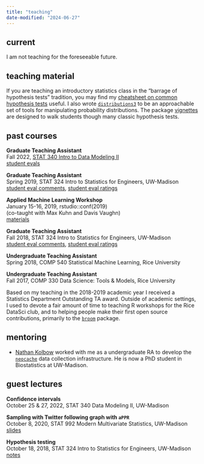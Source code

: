 ```yaml
---
title: "teaching"
date-modified: "2024-06-27"
---
```


## current

I am not teaching for the foreseeable future.

## teaching material

If you are teaching an introductory statistics class in the "barrage of hypothesis tests" tradition, you may find my [cheatsheet on common hypothesis tests](https://github.com/alexpghayes/classic-stats-formulas) useful. I also wrote [`distributions3`](https://alexpghayes.github.io/distributions3/dev/) to be an approachable set of tools for manipulating probability distributions. The package [vignettes](https://alexpghayes.github.io/distributions3/dev/articles/) are designed to walk students though many classic hypothesis tests.

## past courses

**Graduate Teaching Assistant**  
Fall 2022, [STAT 340 Intro to Data Modeling II](https://pages.stat.wisc.edu/~kdlevin/teaching/Fall2022/STAT340/)  
[student evals](evals/f22-stat340.pdf)

**Graduate Teaching Assistant**  
Spring 2019, STAT 324 Intro to Statistics for Engineers, UW-Madison  
[student eval comments](evals/s19-stat324-comments.pdf), [student eval ratings](evals/s19-stat324-ratings.pdf)

**Applied Machine Learning Workshop**  
January 15-16, 2019, rstudio::conf(2019)  
(co-taught with Max Kuhn and Davis Vaughn)  
[materials](https://github.com/topepo/rstudio-conf-2019)

**Graduate Teaching Assistant**  
Fall 2018, STAT 324 Intro to Statistics for Engineers, UW-Madison  
[student eval comments](evals/f18-stat324-comments.pdf), [student eval ratings](evals/f18-stat324-ratings.pdf)

**Undergraduate Teaching Assistant**  
Spring 2018, COMP 540 Statistical Machine Learning, Rice University

**Undergraduate Teaching Assistant**  
Fall 2017, COMP 330 Data Science: Tools & Models, Rice University

Based on my teaching in the 2018-2019 academic year I received a Statistics Department Outstanding TA award. Outside of academic settings, I used to devote a fair amount of time to teaching R workshops for the Rice DataSci club, and to helping people make their first open source contributions, primarily to the [`broom`](https://broom.tidymodels.org/) package.

## mentoring

- [Nathan Kolbow](https://wid.wisc.edu/people/nathan-kolbow/) worked with me as a undergraduate RA to develop the [`neocache`](https://github.com/alexpghayes/neocache) data collection infrastructure. He is now a PhD student in Biostatistics at UW-Madison.

## guest lectures

**Confidence intervals**  
October 25 & 27, 2022, STAT 340 Data Modeling II, UW-Madison

**Sampling with Twitter following graph with `aPPR`**  
October 8, 2020, STAT 992 Modern Multivariate Statistics, UW-Madison   
[slides](https://github.com/alexpghayes/appr-presentation)

**Hypothesis testing**  
October 18, 2018, STAT 324 Intro to Statistics for Engineers, UW-Madison  
[notes](https://alexpghayes.github.io/distributions3/articles/intro-to-hypothesis-testing.html)
